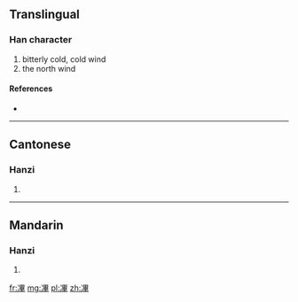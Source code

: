 ==Translingual==

===Han character===
{{Han char|rn=15|rad=冫|as=11|sn=13|four=|canj=戈一田廿十 (IMWTJ)}}

# bitterly cold, cold wind
# the north wind

====References====
* {{Han ref|kx=0133.280|hdz=10300.170|uh=34D6|ud=13526}}

----

==Cantonese==

===Hanzi===
{{yue-hanzi|jyut=|y=bit1}}

# {{defn|lang=yue|sort=冫11}}

----

==Mandarin==

===Hanzi===
{{cmn-hanzi|pin=[[bì]] ([[bi4]]), [[bié]] ([[bie2]])|wg=pi<sup>4</sup>, pieh<sup>2</sup>}}

# {{defn|lang=cmn|sort=冫11}}

[[fr:㓖]]
[[mg:㓖]]
[[pl:㓖]]
[[zh:㓖]]